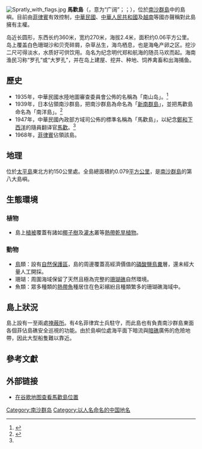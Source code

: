 {{Infobox Disputed Islands
| plural = yes
| name             =馬歡島
| image name       = 
| image caption    = 
| image size       = 
| locator map      = {{Location map+|Spratly Islands|float=center|width=300|caption=馬歡島的位置 
|places=
{{location map~ |Spratly Islands|marksize=6 |lat=10.733333|long=115.802778|label='''馬歡島''' |position=bottom}}
}}
| map_custom       = yes
| native name      = 
| native name link = 
| other_names         =Nanshan Island
| location         = [[南海|南海]]
| coordinates      = {{Coord|10|44|0|N|115|48|10|E|display=inline,title}}
| archipelago      = [[南沙群岛|南沙群岛]]
| total islands    = 
| major islands    = 
| area             =0.06平方公里
| length           =360米
| width            =270米
| coastline        =
| highest mount    = 2.4米
| elevation        = 
| country                          = {{PHL}}
| country admin divisions title   = 市
| country admin divisions         =  [[巴拉望省|巴拉望省]][[卡拉扬市|卡拉扬市]]
| country claim                 = {{PRC}}
| country claim divisions title = [[地級市|地級市]]
| country claim divisions       = [[海南省|海南省]][[三沙市|三沙市]]
| country 1 claim                 = {{ROC}}
| country 1 claim divisions title = 區
| country 1 claim divisions       = [[高雄市|高雄市]][[旗津區|旗津區]]
| country 2 claim                 = {{VNM}}
| country 2 claim divisions title = 县
| country 2 claim divisions       = [[慶和省|慶和省]][[长沙岛县|长沙岛县]]
| population       = 
| population as of = 
| density          = 
| ethnic groups    = 
| additional info  =
}}
[[File:Spratly_with_flags.jpg|thumb]]
'''馬歡島'''（{{lang-tl|Lawak}}，意为“广阔”；{{lang-en|Nanshan Island}}；{{vie|v=Đảo Vĩnh Viễn|hn=島永遠}}），位於[[南沙群島|南沙群島]]中的島嶼。目前由[[菲律賓|菲律賓]]有效控制，[[中華民國|中華民國]]、[[中華人民共和國|中華人民共和國]]及[[越南|越南]]等國亦聲稱對此島擁有主權。

岛近长圆形，东西长约360米，宽约270米，海拔2.4米，面积约0.06平方公里。岛上覆盖白色珊瑚沙和贝壳碎屑，杂草丛生，海鸟栖息，也是海龟产卵之区。挖沙二尺可得淡水，水质好可供饮用。岛名为纪念明代郑和航海的随员马欢而起。海南渔民习称“罗孔”或“大罗孔”，并在岛上建屋、挖井、种地、饲养禽畜和出海捕鱼。

==歷史==

* 1935年，中華民國水陸地圖審查委員會公佈的名稱為「南山岛」。<ref name=":0">{{Cite journal|title=文化生态学视角下的南海诸岛地名文化|author=赵静|url=http://www.rddl.com.cn/CN/abstract/abstract2806.shtml|journal=熱帶地理|issue=6|doi=|others=|year=2016|volume=36|page=1048|pmid=}}</ref>
* 1939年，日本佔領南沙群島，把南沙群島為命名為「[[新南群島|新南群島]]」，並把馬歡島命名為「南洋島」。<ref>{{Cite journal|title=抗战胜利后国民政府收复南海诸岛主权述论|author=陈谦平|url=http://www.mgzx.org.cn/uploads/2018/04/140044292584.pdf|journal=近代史研究|issue=2|doi=|others=|year=2017|volume=|page=10|pmid=|access-date=2018-07-27|archive-url=https://web.archive.org/web/20180726170200/http://www.mgzx.org.cn/uploads/2018/04/140044292584.pdf|archive-date=2018-07-26|dead-url=yes}}</ref>
* 1947年，中華民國內政部方域司公佈的標準名稱為「馬歡島」，以紀念[[鄭和下西洋|鄭和下西洋]]的隨員翻译官[[馬歡|馬歡]]。<ref name=":0" />
* 1968年，[[菲律賓|菲律賓]]佔領該島。

==地理==

位於[[太平島|太平島]]東北方約150公里處。全島總面積約0.079[[平方公里|平方公里]]，是[[南沙群島|南沙群島]]的第八大島嶼。

==生態環境==
===植物===
*島上[[植被|植被]]覆蓋有諸如[[椰子樹|椰子樹]]及[[灌木|灌木]]叢等[[熱帶乾旱植物|熱帶乾旱植物]]。

===動物===
*[[鳥|鳥]]類：設有[[自然保護區|自然保護區]]，島的周邊覆蓋高經濟價值的[[磷酸鹽|磷酸鹽]][[鳥糞|鳥糞]]層，還未經大量人工開採。
*珊瑚：周圍海域保留了天然且極為完整的[[珊瑚礁|珊瑚礁]]自然環境。
*魚類：眾多種類的[[熱帶魚|熱帶魚]]種居住在色彩繽紛且種類繁多的珊瑚礁海域中。

==島上狀況==
島上設有一至兩處[[掩蔽所|掩蔽所]]。有4名菲律宾士兵駐守，而此島也有負責南沙群島東面各個菲佔島礁安全巡視的功能。由於島嶼位處海平面下暗流與[[暗礁|暗礁]]廣佈的危險地帶，因此大型船隻難以靠近。

==參考文獻==
{{reflist}}

==外部链接==
*[http://maps.google.com/maps?f=q&hl=zh-TW&geocode=&q=10%C2%B0+44%E2%80%B2+00%E2%80%B3+N+115%C2%B0+48%E2%80%B2+10%E2%80%B3+E&ie=UTF8&ll=10.733329,115.802786&spn=0.011595,0.018711&t=h&z=16&iwloc=addr 在谷歌地图查看馬歡島位置]

{{南海诸岛}}
{{DEFAULTSORT:Ma馬}}
[[Category:南沙群岛|Category:南沙群岛]]
[[Category:以人名命名的中国地名|Category:以人名命名的中国地名]]